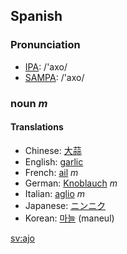 ==Spanish==
===Pronunciation===
*[[w:IPA|IPA]]: /'axo/
*[[w:SAMPA|SAMPA]]: /'axo/
===noun ''m'' ===
====Translations====
*Chinese: [[大蒜]]
*English: [[garlic]]
*French: [[ail]] ''m''
*German: [[Knoblauch]] ''m''
*Italian: [[aglio]] ''m''
*Japanese: [[ニンニク]]
*Korean: [[마늘]] (maneul)

[[sv:ajo]]